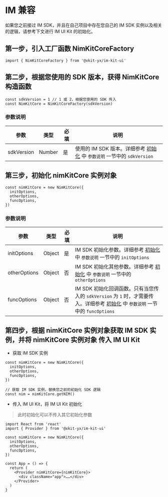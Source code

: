 
<Meta title="IM UI Kit/IM 兼容" />

# IM 兼容

如果您之前接过 IM SDK，并且在自己项目中存在您自己的 IM SDK 实例以及相关的逻辑，请参考下文进行 IM UI Kit 的初始化。

## 第一步，引入工厂函数 NimKitCoreFactory

```tsx
import { NimKitCoreFactory } from '@xkit-yx/im-kit-ui'
```

## 第二步，根据您使用的 SDK 版本，获得 NimKitCore 构造函数

```tsx
const sdkVersion = 1 // 1 或 2，根据您使用的 SDK 传入
const NimKitCore = NimKitCoreFactory(sdkVersion)
```

### 参数说明

| 参数       | 类型   | 必填 | 说明                                                                                                          |
| ---------- | ------ | ---- | ------------------------------------------------------------------------------------------------------------- |
| sdkVersion | Number | 是   | 使用的 IM SDK 版本。详细参考 [初始化](?path=/docs/im-ui-kit-初始化--page) 中 `参数说明` 一节中的 `sdkVersion` |

## 第三步，初始化 nimKitCore 实例对象

```tsx
const nimKitCore = new NimKitCore({
  initOptions,
  otherOptions,
  funcOptions,
})
```

### 参数说明

| 参数         | 类型   | 必填 | 说明                                                                                                                                                                 |
| ------------ | ------ | ---- | -------------------------------------------------------------------------------------------------------------------------------------------------------------------- |
| initOptions  | Object | 是   | IM SDK 初始化参数。详细参考 [初始化](?path=/docs/im-ui-kit-初始化--page) 中 `参数说明` 一节中的 `initOptions`                                                        |
| otherOptions | Object | 否   | IM SDK 初始化其他参数。详细参考 [初始化](?path=/docs/im-ui-kit-初始化--page) 中 `参数说明` 一节中的 `otherOptions`                                                   |
| funcOptions  | Object | 否   | IM SDK 初始化回调函数。只有当您传入的 `sdkVersion` 为 `1` 时，才需要传入。详细参考 [初始化](?path=/docs/im-ui-kit-初始化--page) 中 `参数说明` 一节中的 `funcOptions` |

## 第四步，根据 nimKitCore 实例对象获取 IM SDK 实例，并将 nimKitCore 实例对象 传入 IM UI Kit

- 获取 IM SDK 实例

```tsx
const nimKitCore = new NimKitCore({
  initOptions,
  otherOptions,
  funcOptions,
})

// 获取 IM SDK 实例，替换您之前的初始化 SDK 逻辑
const nim = nimKitCore.getNIM()
```

- 传入 IM UI Kit，将 IM UI Kit 初始化

> 此时初始化可以不传入其它初始化参数

```tsx
import React from 'react'
import { Provider } from '@xkit-yx/im-kit-ui'

const nimKitCore = new NimKitCore({
  initOptions,
  otherOptions,
  funcOptions,
})

const App = () => {
  return (
    <Provider nimKitCore={nimKitCore}>
      <div className="app">……</div>
    </Provider>
  )
}
```
